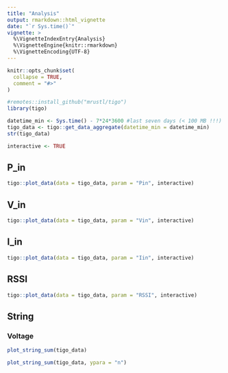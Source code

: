 ```yaml
---
title: "Analysis"
output: rmarkdown::html_vignette
date: "`r Sys.time()`"
vignette: >
  %\VignetteIndexEntry{Analysis}
  %\VignetteEngine{knitr::rmarkdown}
  %\VignetteEncoding{UTF-8}
---
```


```r
knitr::opts_chunk$set(
  collapse = TRUE,
  comment = "#>"
)
```

```r
#remotes::install_github("mrustl/tigo")
library(tigo)

datetime_min <- Sys.time() - 7*24*3600 #last seven days (< 100 MB !!!)
tigo_data <- tigo::get_data_aggregate(datetime_min = datetime_min) 
str(tigo_data)

interactive <- TRUE
```


## P_in 

```r
tigo::plot_data(data = tigo_data, param = "Pin", interactive)
```

## V_in 

```r
tigo::plot_data(data = tigo_data, param = "Vin", interactive)
```

## I_in 

```r
tigo::plot_data(data = tigo_data, param = "Iin", interactive)
```

## RSSI 

```r
tigo::plot_data(data = tigo_data, param = "RSSI", interactive)
```

## String 

### Voltage 

```r
plot_string_sum(tigo_data)
```

```r
plot_string_sum(tigo_data, ypara = "n")
```
